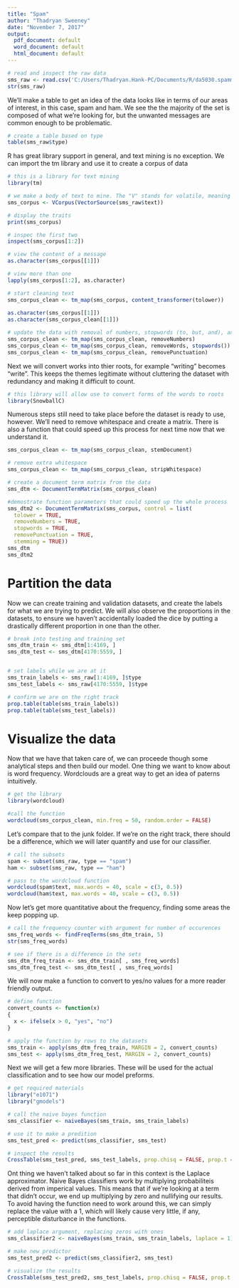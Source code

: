 ---
title: "Spam"
author: "Thadryan Sweeney"
date: "November 7, 2017"
output:
  pdf_document: default
  word_document: default
  html_document: default
---

```{r question 1 - get data}

# read and inspect the raw data
sms_raw <- read.csv('C:/Users/Thadryan.Hank-PC/Documents/R/da5030.spammsgdataset.csv', stringsAsFactors = TRUE)
str(sms_raw)
```

We'll make a table to get an idea of the data looks like in terms of our areas of interest, in this case, spam and ham. We see the the majority of the set is composed of what we're looking for, but the unwanted messages are common enough to be problematic. 

```{r table}

# create a table based on type 
table(sms_raw$type)
```

R has great library support in general, and text mining is no exception. We can import the tm library and use it to create a corpus of data

```{r import text mining packages}

# this is a library for text mining
library(tm)

# we make a body of text to mine. The "V" stands for volatile, meaning it is not store permanantly on the hardrive. 
sms_corpus <- VCorpus(VectorSource(sms_raw$text))

# display the traits
print(sms_corpus)

# inspec the first two 
inspect(sms_corpus[1:2])

# view the content of a message
as.character(sms_corpus[[1]])

# view more than one 
lapply(sms_corpus[1:2], as.character)

# start cleaning text
sms_corpus_clean <- tm_map(sms_corpus, content_transformer(tolower))
                           
as.character(sms_corpus[[1]])
as.character(sms_corpus_clean[[1]])

# update the data with removal of numbers, stopwords (to, but, and), and punctuation 
sms_corpus_clean <- tm_map(sms_corpus_clean, removeNumbers)
sms_corpus_clean <- tm_map(sms_corpus_clean, removeWords, stopwords())
sms_corpus_clean <- tm_map(sms_corpus_clean, removePunctuation)
```

Next we will convert works into thier roots, for example "writing" becomes "write". This keeps the themes legitimate without cluttering the dataset with redundancy and making it difficult to count. 

```{r snowball}

# this library will allow use to convert forms of the words to roots
library(SnowballC)
```


Numerous steps still need to take place before the dataset is ready to use, however. We'll need to remove whitespace and create a matrix. There is also a function that could speed up this process for next time now that we understand it.

```{r clean}

sms_corpus_clean <- tm_map(sms_corpus_clean, stemDocument)

# remove extra whitespace 
sms_corpus_clean <- tm_map(sms_corpus_clean, stripWhitespace)

# create a document term matrix from the data
sms_dtm <- DocumentTermMatrix(sms_corpus_clean)

#demostrate function parameters that could speed up the whole process 
sms_dtm2 <- DocumentTermMatrix(sms_corpus, control = list(
  tolower = TRUE,
  removeNumbers = TRUE,
  stopwords = TRUE,
  removePunctuation = TRUE,
  stemming = TRUE))
sms_dtm
sms_dtm2
```


# Partition the data


Now we can create training and validation datasets, and create the labels for what we are trying to predict. We will also observe the proportions in the datasets, to ensure we haven't accidentally loaded the dice by putting a drastically different proportion in one than the other. 

```{r partition data}

# break into testing and training set
sms_dtm_train <- sms_dtm[1:4169, ]
sms_dtm_test <- sms_dtm[4170:5559, ]


# set labels while we are at it 
sms_train_labels <- sms_raw[1:4169, ]$type
sms_test_labels <- sms_raw[4170:5559, ]$type

# confirm we are on the right track 
prop.table(table(sms_train_labels))
prop.table(table(sms_test_labels))
```

# Visualize the data 

Now that we have that taken care of, we can proceede though some analytical steps and then build our model.
One thing we want to know about is word frequency. Wordclouds are a great way to get an idea of paterns intuitively.

```{r wordcloud}

# get the library 
library(wordcloud)

#call the function 
wordcloud(sms_corpus_clean, min.freq = 50, random.order = FALSE)
```

Let's compare that to the junk folder. If we're on the right track, there should be a difference, which we will later quantify and use for our classifier. 

```{r wordcloud spam}

# call the subsets
spam <- subset(sms_raw, type == "spam")
ham <- subset(sms_raw, type == "ham")

# pass to the wordcloud function 
wordcloud(spam$text, max.words = 40, scale = c(3, 0.5))
wordcloud(ham$text, max.words = 40, scale = c(3, 0.5))
```

Now let's get more quantitative about the frequency, finding some areas the keep popping up.

```{r frequency terms}

# call the frequency counter with argument for number of occurences
sms_freq_words <- findFreqTerms(sms_dtm_train, 5)
str(sms_freq_words)

# see if there is a difference in the sets
sms_dtm_freq_train <- sms_dtm_train[ , sms_freq_words]
sms_dtm_freq_test <- sms_dtm_test[ , sms_freq_words]
```

We will now make a function to convert to yes/no values for a more reader friendly output.

```{r convert function}

# define function 
convert_counts <- function(x)
{
  x <- ifelse(x > 0, "yes", "no")
}

# apply the function by rows to the datasets
sms_train <- apply(sms_dtm_freq_train, MARGIN = 2, convert_counts)
sms_test <- apply(sms_dtm_freq_test, MARGIN = 2, convert_counts)
```

Next we will get a few more libraries. These will be used for the actual classification and to see how our model preforms.

```{r import more libraries}

# get required materials
library("e1071")
library("gmodels")

# call the naive bayes function
sms_classifier <- naiveBayes(sms_train, sms_train_labels)

# use it to make a predition
sms_test_pred <- predict(sms_classifier, sms_test)

# inspect the results 
CrossTable(sms_test_pred, sms_test_labels, prop.chisq = FALSE, prop.t = FALSE, dnn = c('predicted', 'actual'))
```

Ont thing we haven't talked about so far in this context is the Laplace approximator. Naive Bayes classifiers work by multiplying probabiliteis derived from imperical values. This means that if we're looking at a term that didn't occur, we end up multiplying by zero and nullifying our results. To avoid having the function need to work around this, we can simply replace the value with a 1, which will likely cause very little, if any, perceptible disturbance in the functions.

```{r improving performance}

# add laplace argument, replacing zeros with ones 
sms_classifier2 <- naiveBayes(sms_train, sms_train_labels, laplace = 1)

# make new predictor 
sms_test_pred2 <- predict(sms_classifier2, sms_test)

# visualize the results 
CrossTable(sms_test_pred2, sms_test_labels, prop.chisq = FALSE, prop.t = FALSE, dnn = c('predicted', 'actual'))
```
